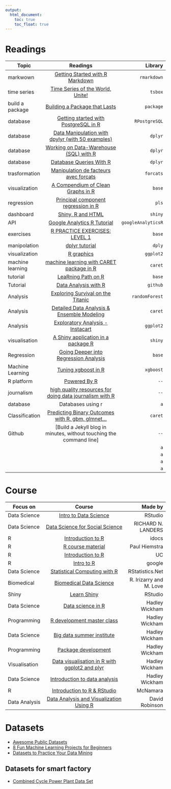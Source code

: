 ```yaml
---
output:
  html_document: 
    toc: true
    toc_float: true
---
```


# Readings


| Topic   |      Readings      |  Library |
|---------|:------------------:|---------:|
| markwown |  [Getting Started with R Markdown](https://ourcodingclub.github.io/2016/11/24/rmarkdown-1.html) | `rmarkdown`|
|time series |[Time Series of the World, Unite!](http://www.christophsax.com/2018/05/15/tsbox/) | `tsbox`|
|build a package |[Building a Package that Lasts](https://github.com/ColinFay/erum2018) | `package`|
| database| [Getting started with PostgreSQL in R](https://datashenanigan.wordpress.com/2015/05/18/getting-started-with-postgresql-in-r/) | `RPostgreSQL`|
| database |[Data Manipulation with dpylyr (with 50 examples)](https://www.listendata.com/2016/08/dplyr-tutorial.html) | `dplyr`|
|database |[Working on Data-Warehouse (SQL) with R](https://datascienceplus.com/working-on-data-warehouse-sql-with-r/) | `dplyr`|
| database |[Database Queries With R](https://rviews.rstudio.com/2017/10/18/database-queries-with-r/)| `dplyr`|
|trasformation |[Manipulation de facteurs avec forcats](http://perso.ens-lyon.fr/lise.vaudor/manipulation-de-facteurs-avec-forcats/) | `forcats`|
|visualization |[A Compendium of Clean Graphs in R](http://shinyapps.org/apps/RGraphCompendium/index.php?licu=urn%3Ali%3Acontrol%3Ad_flagship3_feed-object&lipi=urn%3Ali%3Apage%3Ad_flagship3_feed%3B0F0dQBL5QtektJ0RziXCww%3D%3D) | `base`|
| regression |[Principal component regression in R](https://educationalresearchtechniques.com/2017/12/18/principal-component-regression-in-r/) | `pls`|
|dashboard | [Shiny, R and HTML](https://www.sitepoint.com/shiny-r-and-html-merging-data-science-and-web-development/) | `shiny`|
| API |[Google Analytics R Tutorial](http://www.ryanpraski.com/google-analytics-r-tutorial/) | `googleAnalyticsR`|
|exercises |[R PRACTICE EXERCISES: LEVEL 1](http://rstatistics.net/r-lang-practice-exercises-level-1-beginners/)  | `base`|
|manipolation |[dplyr tutorial](http://genomicsclass.github.io/book/pages/dplyr_tutorial.html) | `dply`|
|visualization |[R graphics](http://tutorials.iq.harvard.edu/R/Rgraphics/Rgraphics.html) | `ggplot2`|
|machine learning | [machine learning with CARET package in R ](https://www.analyticsvidhya.com/blog/2016/12/practical-guide-to-implement-machine-learning-with-caret-package-in-r-with-practice-problem/)| `caret`|
|tutorial |[LeaRning Path on R](https://www.analyticsvidhya.com/learning-paths-data-science-business-analytics-business-intelligence-big-data/learning-path-r-data-science/) | `base`|
|Tutorial |[Data Analysis with R](https://github.com/susanli2016/Data-Analysis-with-R) | `github`|
|Analysis|[Exploring Survival on the Titanic](https://www.kaggle.com/mrisdal/exploring-survival-on-the-titanic) | `randomForest`|
|Analysis |[Detailed Data Analysis & Ensemble Modeling](https://www.kaggle.com/tannercarbonati/detailed-data-analysis-ensemble-modeling) | `caret`|
|Analysis|[Exploratory Analysis -  Instacart](https://www.kaggle.com/philippsp/exploratory-analysis-instacart) | `ggplot2`|
|visualisation | [A Shiny application in a package R](https://rtask.thinkr.fr/blog/our-shiny-template-to-design-a-prod-ready-app/)| `shiny`|
|Regression |[Going Deeper into Regression Analysis](https://www.analyticsvidhya.com/blog/2016/07/deeper-regression-analysis-assumptions-plots-solutions/) | `base`|
|Machine Learning |[Tuning xgboost in R](https://insightr.wordpress.com/2018/05/17/tuning-xgboost-in-r-part-i/#more-809) | `xgboost`|
|R platform |[Powered By R](http://stagraph.com/Post?Id=31&Title=Powered+By+R#r_online) | `--`|
|journalism |[high quality resources for doing data journalism with R](https://rddj.info/?utm_content=bufferc7064&utm_medium=social&utm_source=twitter.com&utm_campaign=buffer#publication-quality-graphics) | `--`|
|database |Databases using r | `a`|
|Classification |[Predicting Binary Outcomes with R, gbm, glmnet... ](https://amunategui.github.io/binary-outcome-modeling/) | `caret`|
|Github |[Build a Jekyll blog in minutes, without touching the command line] | `--`|
| | | `a`|
| | | `a`|
| | | `a`|
| | | `a`|


# Course


|   Focus on |      Course      |  Made by |
|---------|:------------------:|---------:|
|Data Science |[Intro to Data Science](https://www2.stat.duke.edu/courses/Spring18/Sta199/) | RStudio|
|Data Science|[Data Science for Social Science](http://datascience.tntlab.org/schedule-materials/)|RICHARD N. LANDERS|
|R|[Introduction to R](https://ramnathv.github.io/pycon2014-r/)|idocs|
|R|[R course material](http://stcorp.nl/R_course/)|Paul Hiemstra|
|R|[Introduction to R](http://uc-r.github.io/introduction)|UC|
|R | [Intro to R](https://www.youtube.com/playlist?list=PLOU2XLYxmsIK9qQfztXeybpHvru-TrqAP)|google|
|Data Science|[Statistical Computing with R](http://rstatistics.net/)|RStatistics.Net|
|Biomedical|[Biomedical Data Science](http://genomicsclass.github.io/book/)|R. Irizarry and M. Love|
|Shiny|[Learn Shiny](https://shiny.rstudio.com/tutorial/)|RStudio|
|Data Science|[Data science in R](http://courses.had.co.nz/12-oscon/)|Hadley Wickham|
|Programming|[R development master class](http://courses.had.co.nz/12-devtools/)|Hadley Wickham|
|Data Science|[Big data summer institute](http://courses.had.co.nz/12-rice-bdsi/)|Hadley Wickham|
|Programming|[Package development](http://courses.had.co.nz/11-csiro/)|Hadley Wickham|
|Visualisation|[Data visualisation in R with ggplot2 and plyr](http://courses.had.co.nz/11-rice/)|Hadley Wickham| 
|Data Science|[Introduction to data analysis](http://had.co.nz/stat405/)|Hadley Wickham|
|R|[Introduction to R & RStudio](https://github.com/AmeliaMN/IntroToR)|McNamara|
|Data Analysis|[Data Analysis and Visualization Using R](http://varianceexplained.org/RData/)|David Robinson|


# Datasets

* [Awesome Public Datasets](https://github.com/awesomedata/awesome-public-datasets)
* [8 Fun Machine Learning Projects for Beginners](https://elitedatascience.com/machine-learning-projects-for-beginners?utm_content=buffere966c&utm_medium=social&utm_source=twitter.com&utm_campaign=buffer&lipi=urn%3Ali%3Apage%3Ad_flagship3_feed%3BlUa9rTKnSle%2FhXzYuGdA6Q%3D%3D)
* [Datasets to Practice Your Data Mining](Datasets to Practice Your Data Mining)

## Datasets for smart factory

* [Combined Cycle Power Plant Data Set](https://archive.ics.uci.edu/ml/datasets/Combined+Cycle+Power+Plant)

